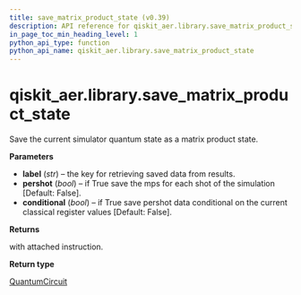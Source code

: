 ```yaml
---
title: save_matrix_product_state (v0.39)
description: API reference for qiskit_aer.library.save_matrix_product_state in qiskit v0.39
in_page_toc_min_heading_level: 1
python_api_type: function
python_api_name: qiskit_aer.library.save_matrix_product_state
---
```


<span id="qiskit-aer-library-save-matrix-product-state" />

# qiskit\_aer.library.save\_matrix\_product\_state

<Function id="qiskit_aer.library.save_matrix_product_state" isDedicatedPage={true} github="https://github.com/qiskit/qiskit-aer/tree/stable/0.11/qiskit_aer/library/save_instructions/save_matrix_product_state.py" signature="save_matrix_product_state(self, label='matrix_product_state', pershot=False, conditional=False)">
  Save the current simulator quantum state as a matrix product state.

  **Parameters**

  *   **label** (*str*) – the key for retrieving saved data from results.
  *   **pershot** (*bool*) – if True save the mps for each shot of the simulation \[Default: False].
  *   **conditional** (*bool*) – if True save pershot data conditional on the current classical register values \[Default: False].

  **Returns**

  with attached instruction.

  **Return type**

  [QuantumCircuit](qiskit.circuit.QuantumCircuit "qiskit.circuit.QuantumCircuit")
</Function>

